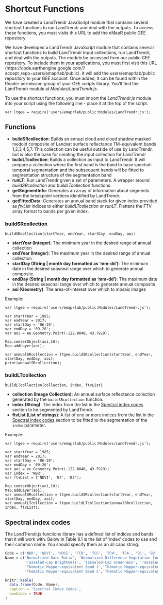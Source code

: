 # Shortcut Functions

We have created a LandTrendr JavaScript module that contains several shortcut functions to run LandTrendr and deal with the outputs. To access these functions, you must visits this URL to add the eMapR public GEE repository 

We have developed a LandTrendr JavaScript module that contains several shortcut functions to build LandTrendr input collections, run LandTrendr, and deal with the outputs. The module be accessed from our public GEE repository. To include them in your applications, you must first visit this URL (https://code.earthengine.google.com/?accept_repo=users/emaprlab/public). It will add the users/emaprlab/public repository to your GEE account. Once added, it can be found within the Reader permission group of your GEE scripts library. You'll find the LandTrendr module at *Modules/LandTrendr.js*.

To use the shortcut functions, you must import the *LandTrendr.js* module into your script using the following line - place it at the top of the script. 

```
var ltgee = require('users/emaprlab/public:Modules/LandTrendr.js');
```

## Functions

+ **buildSRcollection**: Builds an annual cloud and cloud shadow masked medoid composite of Landsat surface reflectance TM-equivalent bands 1,2,3,4,5,7. This collection can be useful outside of use by LandTrendr, but is also the base for creating the input collection for LandTrendr
+ **buildLTcollection**: Builds a collection as input to LandTrendr. It will prepare a collection where the first band is the band to base spectral-temporal segmentation and the subsequent bands will be fitted to segmentation structure of the segmentation band 
+ **runLT**: Run LandTrendr given a set of parameters. A wrapper around *buildSRcollection* and *buildLTcollection* functions.
+ **getSegmentInfo**: Generates an array of information about segments from the breakpoint vertices identified by LandTrendr.
+ **getFittedData**: Generates an annual band stack for given index provided as *ftvList* indices to either *buildLTcollection* or *runLT*. Flattens the FTV array format to bands per given index.

### buildSRcollection

`buildSRcollection(startYear, endYear, startDay, endDay, aoi)`

+ **startYear (Integer)**: The minimum year in the desired range of annual collection
+ **endYear (Integer)**: The maximum year in the desired range of annual collection
+ **startDay (String | month day formatted as 'mm-dd')**: The minimum date in the desired seasonal range over which to generate annual composite.
+ **endDay (String | month day formatted as 'mm-dd')**: The maximum date in the desired seasonal range over which to generate annual composite.
+ **aoi (Geometry)**: The area-of-interest over which to mosaic images

Example:
```
var ltgee = require('users/emaprlab/public:Modules/LandTrendr.js');

var startYear = 1985;
var endYear = 2017;
var startDay = '06-20';
var endDay = '09-20';
var aoi = ee.Geometry.Point(-122.8848, 43.7929);

Map.centerObject(aoi,10);
Map.addLayer(aoi);

var annualSRcollection = ltgee.buildSRcollection(startYear, endYear, startDay, endDay, aoi);
print(annualSRcollection);
```

### buildLTcollection

`buildLTcollection(collection, index, ftvList)`

+ **collection (Image Collection)**: An annual surface reflectance collection generated by the `buildSRcollection` function. 
+ **index (String)**: The index from the list in the [Spectral index codes] section to be segmented by LandTrendr.
+ **ftvList (List of strings)**: A list of one or more indices from the list in the [Spectral index codes] section to be fitted to the segmentation of the `index` parameter.

Example:
```
var ltgee = require('users/emaprlab/public:Modules/LandTrendr.js');

var startYear = 1985;
var endYear = 2017;
var startDay = '06-20';
var endDay = '09-20';
var aoi = ee.Geometry.Point(-122.8848, 43.7929);
var index = 'NBR';
var ftvList = ['NDVI', 'B4', 'B3'];

Map.centerObject(aoi,10);
Map.addLayer(aoi);
var annualSRcollection = ltgee.buildSRcollection(startYear, endYear, startDay, endDay, aoi);
var annualLTcollection = ltgee.buildLTcollection(annualSRcollection, index, ftvList);
```


## Spectral index codes 

The LandTrendr.js functions library has a defined list of indices and bands that it will work with. Below in Table 9.1 is the list of 'index' codes to use and their common name. You should specify them as an all caps string.


```r
Code = c('NBR', 'NDVI', 'NDSI', 'TCB', 'TCG', 'TCW', 'TCA', 'B1', 'B2', 'B3', 'B4', 'B5', 'B7')
Name = c('Normalized Burn Ratio', 'Normalized Difference Vegetation Index', 'Normalized Different Snow Index',
         'Tasseled-Cap Brightness', 'Tasseled-Cap Greenness', 'Tasseled-Cap Wetness', 'Tasseled-Cap Angle',
         'Thematic Mapper-equivalent Band 1','Thematic Mapper-equivalent Band 2','Thematic Mapper-equivalent Band 3','Thematic Mapper-equivalent Band 4',
         'Thematic Mapper-equivalent Band 5','Thematic Mapper-equivalent Band 7')

```




```r
knitr::kable(
  data.frame(Code, Name), 
  caption = 'Spectral Index Codes',
  booktabs = TRUE
)
```





